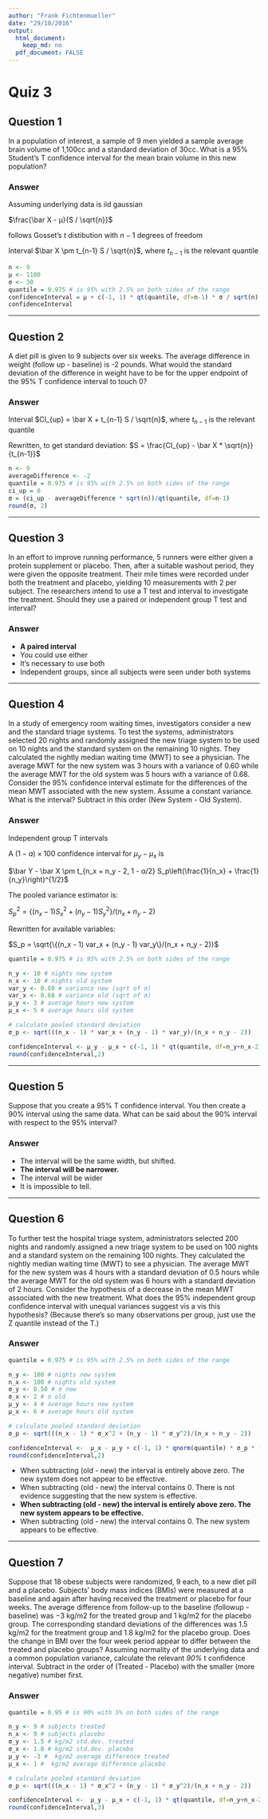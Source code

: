 ```yaml
---
author: "Frank Fichtenmueller"
date: "29/10/2016"
output:
  html_document:
    keep_md: no
  pdf_document: FALSE
---
```


# Quiz 3
## Question 1

In a population of interest, a sample of 9 men yielded a sample average brain volume of 1,100cc and a standard deviation of 30cc. What is a 95% Student's T confidence interval for the mean brain volume in this new population?

### Answer

Assuming underlying data is iid gaussian

$\frac{\bar X - μ}{S / \sqrt{n}}$

follows Gosset's $t$ distibution with $n-1$ degrees of freedom

Interval $\bar X \pm t_{n-1} S / \sqrt{n}$, where $t_{n-1}$ is the relevant quantile

```r
n <- 9
μ <- 1100
σ <- 30
quantile = 0.975 # is 95% with 2.5% on both sides of the range
confidenceInterval = μ + c(-1, 1) * qt(quantile, df=n-1) * σ / sqrt(n) 
confidenceInterval
```

---

## Question 2

A diet pill is given to 9 subjects over six weeks. The average difference in weight (follow up - baseline) is -2 pounds. What would the standard deviation of the difference in weight have to be for the upper endpoint of the 95% T confidence interval to touch 0?

### Answer

Interval $CI_{up} = \bar X + t_{n-1} S / \sqrt{n}$, where $t_{n-1}$ is the relevant quantile

Rewritten, to get standard deviation: $S = \frac{CI_{up} - \bar X * \sqrt{n}}{t_{n-1}}$

```r
n <- 9
averageDifference <- -2
quantile = 0.975 # is 95% with 2.5% on both sides of the range
ci_up = 0
σ = (ci_up - averageDifference * sqrt(n))/qt(quantile, df=n-1)
round(σ, 2)
```

---

## Question 3

In an effort to improve running performance, 5 runners were either given a protein supplement or placebo. Then, after a suitable washout period, they were given the opposite treatment. Their mile times were recorded under both the treatment and placebo, yielding 10 measurements with 2 per subject. The researchers intend to use a T test and interval to investigate the treatment. Should they use a paired or independent group T test and interval?

### Answer

* **A paired interval**
* You could use either
* It's necessary to use both
* Independent groups, since all subjects were seen under both systems

---

## Question 4

In a study of emergency room waiting times, investigators consider a new and the standard triage systems. To test the systems, administrators selected 20 nights and randomly assigned the new triage system to be used on 10 nights and the standard system on the remaining 10 nights. They calculated the nightly median waiting time (MWT) to see a physician. The average MWT for the new system was 3 hours with a variance of 0.60 while the average MWT for the old system was 5 hours with a variance of 0.68. Consider the 95% confidence interval estimate for the differences of the mean MWT associated with the new system. Assume a constant variance. What is the interval? Subtract in this order (New System - Old System).

### Answer

Independent group T intervals

A $(1 - a) \times 100%$ confidence interval for $μ_y - μ_x$ is

$\bar Y - \bar X \pm t_{n_x + n_y - 2, 1 - α/2} S_p\left(\frac{1}{n_x} + \frac{1}{n_y}\right)^{1/2}$

The pooled variance estimator is: 

$S_p^2 = \{(n_x - 1) S_x^2 + (n_y - 1) S_y^2\}/(n_x + n_y - 2)$

Rewritten for available variables:

$S_p = \sqrt{\{(n_x - 1) var_x + (n_y - 1) var_y\}/(n_x + n_y - 2)}$

```r
quantile = 0.975 # is 95% with 2.5% on both sides of the range

n_y <- 10 # nights new system
n_x <- 10 # nights old system
var_y <- 0.60 # variance new (sqrt of σ)
var_x <- 0.68 # variance old (sqrt of σ)
μ_y <- 3 # average hours new system
μ_x <- 5 # average hours old system

# calculate pooled standard deviation
σ_p <- sqrt(((n_x - 1) * var_x + (n_y - 1) * var_y)/(n_x + n_y - 2))

confidenceInterval <- μ_y - μ_x + c(-1, 1) * qt(quantile, df=n_y+n_x-2) * σ_p * (1 / n_x + 1 / n_y)^.5
round(confidenceInterval,2)
```
---

## Question 5

Suppose that you create a 95% T confidence interval. You then create a 90% interval using the same data. What can be said about the 90% interval with respect to the 95% interval?

### Answer

* The interval will be the same width, but shifted.
* **The interval will be narrower.**
* The interval will be wider
* It is impossible to tell.

---

## Question 6

To further test the hospital triage system, administrators selected 200 nights and randomly assigned a new triage system to be used on 100 nights and a standard system on the remaining 100 nights. They calculated the nightly median waiting time (MWT) to see a physician. The average MWT for the new system was 4 hours with a standard deviation of 0.5 hours while the average MWT for the old system was 6 hours with a standard deviation of 2 hours. Consider the hypothesis of a decrease in the mean MWT associated with the new treatment. What does the 95% independent group confidence interval with unequal variances suggest vis a vis this hypothesis? (Because there's so many observations per group, just use the Z quantile instead of the T.)

### Answer
```r
quantile = 0.975 # is 95% with 2.5% on both sides of the range

n_y <- 100 # nights new system
n_x <- 100 # nights old system
σ_y <- 0.50 # σ new 
σ_x <- 2 # σ old 
μ_y <- 4 # average hours new system
μ_x <- 6 # average hours old system

# calculate pooled standard deviation
σ_p <- sqrt(((n_x - 1) * σ_x^2 + (n_y - 1) * σ_y^2)/(n_x + n_y - 2))

confidenceInterval <-  μ_x - μ_y + c(-1, 1) * qnorm(quantile) * σ_p * (1 / n_x + 1 / n_y)^.5
round(confidenceInterval,2)
```

* When subtracting (old - new) the interval is entirely above zero. The new system does not appear to be effective.
* When subtracting (old - new) the interval contains 0. There is not evidence suggesting that the new system is effective.
* **When subtracting (old - new) the interval is entirely above zero. The new system appears to be effective.**
* When subtracting (old - new) the interval contains 0. The new system appears to be effective.


---

## Question 7

Suppose that 18 obese subjects were randomized, 9 each, to a new diet pill and a placebo. Subjects’ body mass indices (BMIs) were measured at a baseline and again after having received the treatment or placebo for four weeks. The average difference from follow-up to the baseline (followup - baseline) was −3 kg/m2 for the treated group and 1 kg/m2 for the placebo group. The corresponding standard deviations of the differences was 1.5 kg/m2 for the treatment group and 1.8 kg/m2 for the placebo group. Does the change in BMI over the four week period appear to differ between the treated and placebo groups? Assuming normality of the underlying data and a common population variance, calculate the relevant *90%* t confidence interval. Subtract in the order of (Treated - Placebo) with the smaller (more negative) number first.

### Answer

```r
quantile = 0.95 # is 90% with 5% on both sides of the range

n_y <- 9 # subjects treated
n_x <- 9 # subjects placebo
σ_y <- 1.5 # kg/m2 std.dev. treated 
σ_x <- 1.8 # kg/m2 std.dev. placebo 
μ_y <- -3 #  kg/m2 average difference treated
μ_x <- 1 #  kg/m2 average difference placebo

# calculate pooled standard deviation
σ_p <- sqrt(((n_x - 1) * σ_x^2 + (n_y - 1) * σ_y^2)/(n_x + n_y - 2))

confidenceInterval <-  μ_y - μ_x + c(-1, 1) * qt(quantile, df=n_y+n_x-2) * σ_p * (1 / n_x + 1 / n_y)^.5
round(confidenceInterval,3)
```
